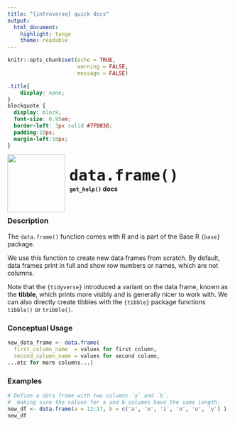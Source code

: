 ```yaml
---
title: "{introverse} quick docs"
output: 
  html_document:
    highlight: tango
    theme: readable
---
```



```r
knitr::opts_chunk$set(echo = TRUE, 
                      warning = FALSE, 
                      message = FALSE)
```

```css
.title{
    display: none;
}
blockquote {
  display: block;
  font-size: 0.95em;
  border-left: 3px solid #7FB036;
  padding:10px;
  margin-left:10px;
}
```

<div>
<br>
 <img src = "logo.png" style = "float:left;height:130px;margin-top:-20px;">
 <span style = "font-weight:bold;font-size:40px;"> 
  &nbsp;<code>data.frame()</code>
 </span>
 <br>
 <b>&nbsp;&nbsp;&nbsp;<code>get_help()</code> docs</b>
</div>
<br>

### Description

The `data.frame()` function comes with R and is part of the Base R `{base}` package.
  
We use this function to create new data frames from scratch. By default, data frames print in full and show row numbers or names, which are not columns. 

Note that the `{tidyverse}` introduced a variant on the data frame, known as the **tibble**, which prints more visibly and is generally nicer to work with. We can also directly create tibbles with the `{tibble}` package functions `tibble()` or `tribble()`. 

### Conceptual Usage 

```r
new_data_frame <- data.frame(
  first_column_name  = values for first column,
  second_column_name = values for second column,
...etc for more columns...)
```

### Examples


```r
# Define a data frame with two columns `a` and `b`, 
#  making sure the values for a and b columns have the same length. 
new_df <- data.frame(a = 12:17, b = c('a', 'e', 'i', 'o', 'u', 'y') )
new_df
```
